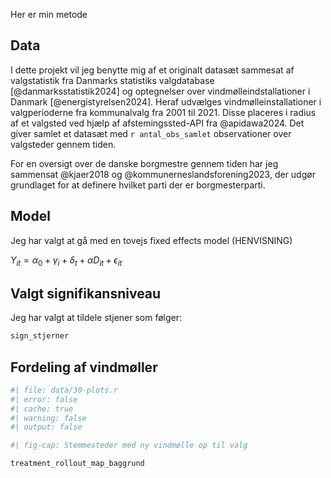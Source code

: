 Her er min metode


## Data

I dette projekt vil jeg benytte mig af et originalt datasæt sammesat af valgstatistik fra Danmarks statistiks valgdatabase [@danmarksstatistik2024] og optegnelser over vindmølleindstallationer i Danmark [@energistyrelsen2024]. Heraf udvælges vindmølleinstallationer i valgperioderne fra kommunalvalg fra 2001 til 2021. Disse placeres i radius af et valgsted ved hjælp af afstemingssted-API fra @apidawa2024. Det giver samlet et datasæt med `r antal_obs_samlet` observationer over valgsteder gennem tiden.

For en oversigt over de danske borgmestre gennem tiden har jeg sammensat @kjaer2018 og @kommunerneslandsforening2023, der udgør grundlaget for at definere hvilket parti der er borgmesterparti.

## Model

Jeg har valgt at gå med en tovejs fixed effects model (HENVISNING)

$Y_{it} = \alpha_0 + \gamma_i + \delta_t + \alpha{D}_{it} + \epsilon_{it}$

## Valgt signifikansniveau

Jeg har valgt at tildele stjener som følger:

```r
sign_stjerner
```

## Fordeling af vindmøller

```r
#| file: data/30-plots.r
#| error: false
#| cache: true
#| warning: false
#| output: false

```


```r
#| fig-cap: Stemmesteder med ny vindmølle op til valg

treatment_rollout_map_baggrund

```

